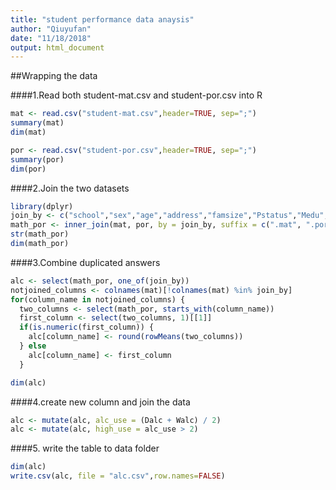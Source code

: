 ```yaml
---
title: "student performance data anaysis"
author: "Qiuyufan"
date: "11/18/2018"
output: html_document
---
```

##Wrapping the data

####1.Read both student-mat.csv and student-por.csv into R

```r
mat <- read.csv("student-mat.csv",header=TRUE, sep=";")
summary(mat)
dim(mat)


```


```r
por <- read.csv("student-por.csv",header=TRUE, sep=";")
summary(por)
dim(por)
```

####2.Join the two datasets

```r
library(dplyr)
join_by <- c("school","sex","age","address","famsize","Pstatus","Medu","Fedu","Mjob","Fjob","reason","nursery","internet")
math_por <- inner_join(mat, por, by = join_by, suffix = c(".mat", ".por"))
str(math_por)
dim(math_por)
```

####3.Combine duplicated answers

```r
alc <- select(math_por, one_of(join_by))
notjoined_columns <- colnames(mat)[!colnames(mat) %in% join_by]
for(column_name in notjoined_columns) {
  two_columns <- select(math_por, starts_with(column_name))
  first_column <- select(two_columns, 1)[[1]]
  if(is.numeric(first_column)) { 
    alc[column_name] <- round(rowMeans(two_columns))
  } else 
    alc[column_name] <- first_column
  }

dim(alc)

```

####4.create new column and join the data

```r
alc <- mutate(alc, alc_use = (Dalc + Walc) / 2)
alc <- mutate(alc, high_use = alc_use > 2)
```

####5. write the table to data folder

```r
dim(alc)
write.csv(alc, file = "alc.csv",row.names=FALSE)
```












